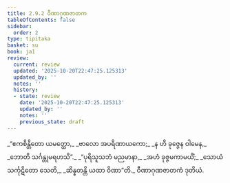 ```yaml
---
title: 2.9.2 ဝီဏာဂုဏဇာတက
tableOfContents: false
sidebar:
  order: 2
type: tipitaka
basket: su
book: ja1
review:
  current: review
  updated: '2025-10-20T22:47:25.125313'
  updated_by: ''
  notes: ''
  history:
  - state: review
    date: '2025-10-20T22:47:25.125313'
    updated_by: ''
    notes: ''
    previous_state: draft
---
```



<DynamicBreadcrumb />


<ReviewStatus review={frontmatter.review} showDetails={true} />

<HypothesisAnnotation frontmatter={frontmatter} />

<Division number="163" book="ja1" e="ch" v="22" p="64">

<Paragraph number="605" type="verses" book="ja1">
_“ဧကစိန္တိတော ယမတ္ထော,_  
_ဗာလော အပရိဏာယကော;_  
_န ဟိ ခုဇ္ဇေန ဝါမေန,_  
_ဘောတိ သင်္ဂန္တုမရဟသိ”._  

</Paragraph>

</Division>
<Division number="164" book="ja1" e="ch" v="22" p="64">

<Paragraph number="606" type="verses" book="ja1">
_“ပုရိသူသဘံ မညမာနာ,_  
_အဟံ ခုဇ္ဇမကာမယိံ;_  
_သောယံ သင်္ကုဋိတော သေတိ,_  
_ဆိန္နတန္တိ ယထာ ဝိဏာ”တိ._  


</Paragraph>
</Division>

<Paragraph number="607" type="center" book="ja1">
ဝီဏာဂုဏဇာတကံ ဒုတိယံ.
</Paragraph>